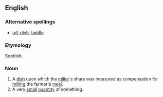 ==English==

===Alternative spellings===
* [[toll-dish]], [[taddle]]

===Etymology===
Scottish.

===Noun===
{{en-noun|toddicks}}

# A [[dish]] upon which the [[miller]]'s share was measured as compensation for [[milling]] the farmer's [[meal]].
# A very [[small]] [[quantity]] of something.